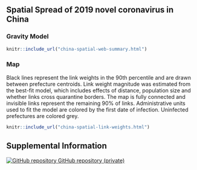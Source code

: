 
## Spatial Spread of 2019 novel coronavirus in China {.tabset .tabset-fade}


### Gravity Model
<div class="container-frames">
<div class="gravity-model">
```r
knitr::include_url("china-spatial-web-summary.html")
```
</div>
</div>

### Map

<div class="container-frames">
<div class="china-spatial-link">

Black lines represent the link weights in the 90th percentile and are drawn between prefecture centroids. Link weight magnitude was estimated from the best-fit model, which includes effects of distance, population size and whether links cross quarantine borders. The map is fully connected and invisible links represent the remaining 90% of links. Administrative units used to fit the model are colored by the first date of infection. Uninfected prefectures are colored grey.

```r
knitr::include_url("china-spatial-link-weights.html")
```
</div>
</div>

## Supplemental Information

<div class="container-frames">

<!-- Supplemental information: [html]() -->

<!-- Preprint: [download]() -->

<p>
  <a href="https://github.com/CEIDatUGA/ncov-data-summary">
    <img src="images/GitHub-Mark-64px.png" id="github-icon" alt="GitHub repository"/>
    GitHub repository (private)
  </a>
</p>

</div>